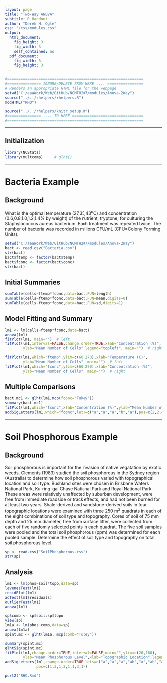 ```yaml
---
layout: page
title: "Two-Way ANOVA"
subtitle: R Handout
author: "Derek H. Ogle"
css: "/css/modules.css"
output:
  html_document:
    fig_height: 3
    fig_width: 3
    self_contained: no
  pdf_document:
    fig_width: 3
    fig_height: 3
---
```


```r
#=============================================================
#=============== IGNORE/DELETE FROM HERE .... ================
# Renders an appropriate HTML file for the webpage
setwd("C:/aaaWork/Web/GitHub/NCMTH207/modules/Anova-2Way")
source("../../rhelpers/rhelpers.R")
modHTML("RHO")
```

```r
source("../../rhelpers/knitr_setup.R")
#=============== .... TO HERE ================================
#=============================================================
```
----

## Initialization

```r
library(NCStats)
library(multcomp)     # glht()
```

----

# Bacteria Example
## Background
What is the optimal temperature (27,35,43<sup>o</sup>C) and concentration (0.6,0.8,1.0,1.2,1.4% by weight) of the nutrient, tryptone, for culturing the <emph>Staphylococcus aureus<emph> bacterium.  Each treatment was repeated twice. The number of bacteria was recorded in millions CFU/mL (CFU=Colony Forming Units).

```r
setwd("C:/aaaWork/Web/GitHub/NCMTH207/modules/Anova-2Way")
bact <- read.csv("Bacteria.csv")
str(bact)
bact$ftemp <- factor(bact$temp)
bact$fconc <- factor(bact$conc)
str(bact)
```

## Initial Summaries
```r
sumTable(cells~ftemp*fconc,data=bact,FUN=length)
sumTable(cells~ftemp*fconc,data=bact,FUN=mean,digits=0)
sumTable(cells~ftemp*fconc,data=bact,FUN=sd,digits=1)
```

## Model Fitting and Summary
```r
lm1 <- lm(cells~ftemp*fconc,data=bact)
anova(lm1)
fitPlot(lm1, main="")  # left
fitPlot(lm1,interval=FALSE,change.order=TRUE,xlab="Concentration (%)",
        ylab="Mean Number of Cells",legend="topleft", main="")  # right
```

```r
fitPlot(lm1,which="ftemp",ylim=c(60,270),xlab="Temperature (C)",
        ylab="Mean Number of Cells", main="")  # left
fitPlot(lm1,which="fconc",ylim=c(60,270),xlab="Concentration (%)",
        ylab="Mean Number of Cells", main="")  # right
```

## Multiple Comparisons
```r
bact.mc1 <- glht(lm1,mcp(fconc="Tukey"))
summary(bact.mc1)
fitPlot(lm1,which="fconc",xlab="Concentration (%)",ylab="Mean Number of Cells",main="")
addSigLetters(lm1,which="fconc",lets=c("a","a","a","b","a"),pos=c(2,2,4,2,4))
```

----

# Soil Phosphorous Example
## Background
Soil phosphorous is important for the invasion of native vegatation by exotic weeds.  Clements (1983) studied the soil phosphorous in the Sydney region (Australia) to determine how soil phosphorous varied with topographical location and soil type.  Bushland sites were chosen in Brisbane Waters National Park, Ku-ring-gai Chase National Park and Royal National Park.  These areas were relatively unaffected by suburban development, were free from immediate roadside or track effects, and had not been burned for at least two years.  Shale-derived and sandstone-derived soils in four topographic locations were examined with three 250 m<sup>2</sup> quadrats in each of the eight combinations of soil type and topography.  Cores of soil of 75 mm depth and 25 mm diameter, free from surface litter, were collected from each of five randomly selected points in each quadrat.  The five soil samples were pooled and the total soil phosphorous (ppm) was determined for each pooled sample.  Determine the effect of soil type and topography on total soil phosphorous level.

```r
sp <- read.csv("SoilPhosphorous.csv")
str(sp)
```

## Analysis

```r
lm1 <- lm(phos~soil*topo,data=sp)
levenesTest(lm1)
residPlot(lm1)
adTest(lm1$residuals)
outlierTest(lm1)
anova(lm1)
```

```r
sp$comb <- sp$soil:sp$topo
view(sp)
lm1a <- lm(phos~comb,data=sp)
anova(lm1a)
spint.mc <- glht(lm1a, mcp(comb="Tukey"))
```

```r
summary(spint.mc)
glhtSig(spint.mc)
fitPlot(lm1,change.order=TRUE,interval=FALSE,main="",ylim=c(20,160),
        ylab="Mean Phosphorous Level",xlab="Topographic Location",legend="topleft")
addSigLetters(lm1,change.order=TRUE,lets=c("a","a","a","ab","a","ab","a","b"),
              pos=c(1,3,1,3,1,1,3,1))
```

```r
purl2("RHO.Rmd")
```
